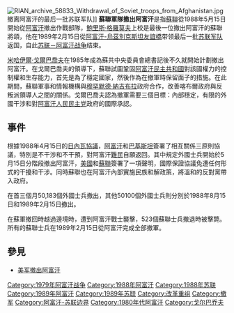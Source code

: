 {{unreferenced|time=2015-03-26T01:05:51+00:00}}
{{Campaignbox 蘇聯－阿富汗戰爭}}
[[File:RIAN_archive_58833_Withdrawal_of_Soviet_troops_from_Afghanistan.jpg|thumb]]撤离阿富汗的最后一批苏联军队]]
'''蘇聯軍隊撤出阿富汗'''是指[[蘇聯|蘇聯]]從1988年5月15日開始從[[阿富汗|阿富汗]]撤出作戰部隊，[[鮑里斯·格羅莫夫|鮑里斯·格羅莫夫]]上校是最後一位撤出阿富汗的蘇聯將頜，他在1989年2月15日從[[阿富汗-烏茲別克斯坦友誼橋|阿富汗-烏茲別克斯坦友誼橋]]带领最后一批[[苏联军队|苏联军队]]返国，自此[[苏联－阿富汗战争|苏联－阿富汗战争]]结束。

[[米哈伊爾·戈爾巴喬夫|米哈伊爾·戈爾巴喬夫]]在1985年成為蘇共中央委員會總書記後不久就開始計劃撤出阿富汗。在戈爾巴喬夫的領導下，蘇聯試圖鞏固[[阿富汗民主共和國|阿富汗民主共和國]]對該國權力的控制權和生存能力，首先是為了穩定國家，然後作為在撤軍時保留面子的措施。在此期間，蘇聯軍事和情報機構與[[穆罕默德·納吉布拉|穆罕默德·納吉布拉]]政府合作，改善喀布爾政府與反叛派領導人之間的關係。戈爾巴喬夫認為撤軍需要三個目標：內部穩定，有限的外國干涉和對[[阿富汗人民民主党|阿富汗人民民主党]]政府的國際承認。

==事件==
根據1988年4月15日的[[日内瓦协议_(1988年)|日內瓦協議]]，[[阿富汗|阿富汗]]和[[巴基斯坦|巴基斯坦]]簽署了相互關係三原則協議，特別是不干涉和不干預，對阿富汗[[難民|難民]]自願返回。其中規定外國士兵開始於5月15日分階段撤出阿富汗，[[美國|美國]]和[[蘇聯|蘇聯]]簽署了一項聲明，國際保證協議免遭任何形式的干擾和干涉。同時蘇聯也在阿富汗內部實施民族和解政策，將溫和的反對黨帶入政府。

在首三個月50,183個外國士兵撤出，其他50100個外國士兵則分別於1988年8月15日和1989年2月15日撤出。

在蘇軍撤回時越過邊境時，遭到阿富汗戰士襲擊，523個蘇聯士兵撤退時被擊斃。所有的蘇聯士兵在1989年2月15日從阿富汗完成全部撤軍。

==參見==
*[[美军撤出阿富汗|美军撤出阿富汗]]

[[Category:1979年阿富汗战争|Category:1979年阿富汗战争]]
[[Category:1988年阿富汗|Category:1988年阿富汗]]
[[Category:1988年苏联|Category:1988年苏联]]
[[Category:1989年阿富汗|Category:1989年阿富汗]]
[[Category:1989年苏联|Category:1989年苏联]]
[[Category:改革重组|Category:改革重组]]
[[Category:撤军|Category:撤军]]
[[Category:阿富汗-苏联边界|Category:阿富汗-苏联边界]]
[[Category:1980年代阿富汗|Category:1980年代阿富汗]]
[[Category:戈尔巴乔夫|Category:戈尔巴乔夫]]